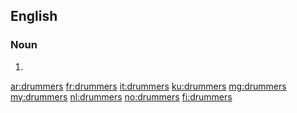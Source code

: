 ==English==

===Noun===
{{head|en|noun plural form}}

# {{plural of|drummer|lang=en}}

[[ar:drummers]]
[[fr:drummers]]
[[it:drummers]]
[[ku:drummers]]
[[mg:drummers]]
[[my:drummers]]
[[nl:drummers]]
[[no:drummers]]
[[fi:drummers]]